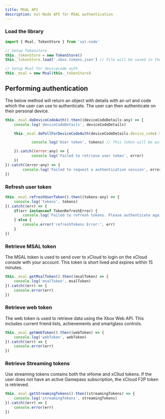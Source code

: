 ```yaml
---
title: MSAL API
description: Xal-Node API for MSAL authentication
---
```


### Load the library

```js
import { Msal, TokenStore } from 'xal-node'

// Setup Tokenstore
this._tokenStore = new TokenStore()
this._tokenStore.load('.xbox.tokens.json') // File will be saved in the current working directory when using relative paths

// Setup Msal for devicecode auth
this._msal = new Msal(this._tokenStore)
```

## Performing authentication

The below method will return an object with details with an url and code which the user can use to authenticate. The user can then authenticate on their personal device.

```js
this._msal.doDeviceCodeAuth().then((deviceCodeDetails:any) => {
    console.log('deviceCodeDetails', deviceCodeDetails)

    this._msal.doPollForDeviceCodeAuth(deviceCodeDetails.device_code).then((tokens:any) => {

            console.log('User token', tokens) // This token will be automatically saved in the TokenStore

    }).catch((error:any) => {
            console.log('Failed to retrieve user token', error)
    })
}).catch((error:any) => {
        console.log('Failed to request a authentication session', error)
})
```

### Refresh user token

```js
this._msal.refreshUserToken().then((tokens:any) => {
    console.log('tokens', tokens)
}).catch((err) => {
    if(err instanceof TokenRefreshError) {
        console.log('Failed to refresh tokens. Please authenticate again. Error details:', err)
    } else {
        console.error('refreshTokens Error:', err)
    }
})
```

### Retrieve MSAL token

The MSAL token is used to send over to xCloud to login on the xCloud console with your account. This token is short lived and expires within 15 minutes.

```js
this._msal.getMsalToken().then((msalToken) => {
    console.log('msalToken', msalToken)
}).catch((err) => {
    console.error(err)
})
```

### Retrieve web token

The web token is used to retrieve data using the Xbox Web API. This includes current friend lists, achievements and smartglass controls.

```js
this._msal.getWebToken().then((webToken) => {
    console.log('webToken', webToken)
}).catch((err) => {
    console.error(err)
})
```

### Retrieve Streaming tokens

Use streaming tokens contains both the xHome and xCllud tokens. If the user does not have an active Gamepass subscription, the xCloud F2P token is retrieved.

```js
this._msal.getStreamingTokens().then((streamingTokens) => {
    console.log('streamingTokens', streamingTokens)
}).catch((err) => {
    console.error(err)
})
```